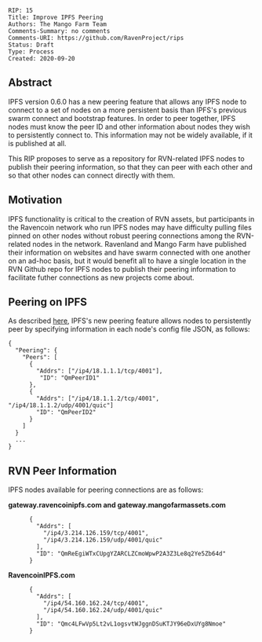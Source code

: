 <pre>
RIP: 15
Title: Improve IPFS Peering
Authors: The Mango Farm Team
Comments-Summary: no comments
Comments-URI: https://github.com/RavenProject/rips
Status: Draft
Type: Process
Created: 2020-09-20
</pre>

==Abstract==

IPFS version 0.6.0 has a new peering feature that allows any IPFS node to connect to a set of nodes on a more persistent basis than IPFS's previous swarm connect and bootstrap features.  In order to peer together, IPFS nodes must know the peer ID and other information about nodes they wish to persistently connect to.  This information may not be widely available, if it is published at all.

This RIP proposes to serve as a repository for RVN-related IPFS nodes to publish their peering information, so that they can peer with each other and so that other nodes can connect directly with them.

==Motivation==
IPFS functionality is critical to the creation of RVN assets, but participants in the Ravencoin network who run IPFS nodes may have difficulty pulling files pinned on other nodes without robust peering connections among the RVN-related nodes in the network.  Ravenland and Mango Farm have published their information on websites and have swarm connected with one another on an ad-hoc basis, but it would benefit all to have a single location in the RVN Github repo for IPFS nodes to publish their peering information to facilitate futher connections as new projects come about.

==Peering on IPFS==

As described [https://github.com/ipfs/go-ipfs/blob/master/docs/config.md#peering here], IPFS's new peering feature allows nodes to persistently peer by specifying information in each node's config file JSON, as follows:

<pre>
{
  "Peering": {
    "Peers": [
      {
        "Addrs": ["/ip4/18.1.1.1/tcp/4001"],
         "ID": "QmPeerID1"
      },
      {
        "Addrs": ["/ip4/18.1.1.2/tcp/4001", "/ip4/18.1.1.2/udp/4001/quic"]
        "ID": "QmPeerID2"
      }
    ]
  }
  ...
}
</pre>

==RVN Peer Information==

IPFS nodes available for peering connections are as follows:

'''gateway.ravencoinipfs.com and gateway.mangofarmassets.com'''

<pre>
      {
        "Addrs": [
          "/ip4/3.214.126.159/tcp/4001",
          "/ip4/3.214.126.159/udp/4001/quic"
        ],
        "ID": "QmReEgiWTxCUpgYZARCLZCmoWpwP2A3Z3Le8q2Ye5Zb64d"
      }
</pre>

'''RavencoinIPFS.com'''
<pre>
      {
        "Addrs": [
          "/ip4/54.160.162.24/tcp/4001",
          "/ip4/54.160.162.24/udp/4001/quic"
        ],
        "ID": "Qmc4LFwVp5Lt2vL1ogsvtWJggnDSuKTJY96eDxUYg8Nmoe"
      }
</pre>
